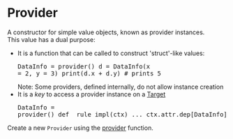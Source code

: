 <html devsite>
<head>
  <meta name="project_path" value="/_project.yaml">
  <meta name="book_path" value="/versions/6.1.0/_book.yaml">
</head>
<body>

<h1 class="page-title" id="modules.Provider">Provider</h1>

<!-- {% raw %} -->

A constructor for simple value objects, known as provider instances.<br>This value has a dual purpose:  <ul>     <li>It is a function that can be called to construct 'struct'-like values:<pre class="language-python">DataInfo = provider()
d = DataInfo(x = 2, y = 3)
print(d.x + d.y) # prints 5</pre>     Note: Some providers, defined internally, do not allow instance creation     </li>     <li>It is a <i>key</i> to access a provider instance on a        <a href="Target.html">Target</a><pre class="language-python">DataInfo = provider()
def _rule_impl(ctx)
  ... ctx.attr.dep[DataInfo]</pre>     </li>  </ul>Create a new <code>Provider</code> using the <a href="globals.html#provider">provider</a> function.



</body>
</html>

<!-- {% endraw %} -->
